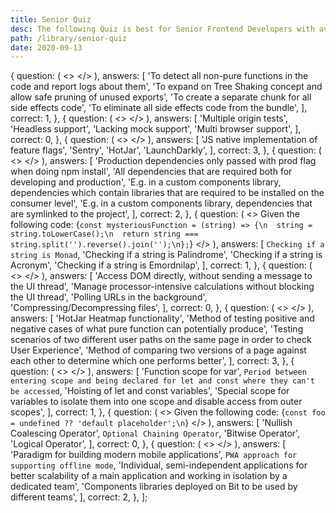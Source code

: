 ```yaml
---
title: Senior Quiz
desc: The following Quiz is best for Senior Frontend Developers with average experience of around 5+ years.
path: /library/senior-quiz
date: 2020-09-13
---
```



  {
    question: (
      <>
        <Title level={2} align="center" transform="none">
          What Is A Purpose Of sideEffects Property In Webpack?
        </Title>
      </>
    ),
    answers: [
      'To detect all non-pure functions in the code and report logs about them',
      'To expand on Tree Shaking concept and allow safe pruning of unused exports',
      'To create a separate chunk for all side effects code',
      'To eliminate all side effects code from the bundle',
    ],
    correct: 1,
  },
  {
    question: (
      <>
        <Title level={2} align="center" transform="none">
          Which Of The Following Is Cypress Bottleneck?
        </Title>
      </>
    ),
    answers: [
      'Multiple origin tests',
      'Headless support',
      'Lacking mock support',
      'Multi browser support',
    ],
    correct: 0,
  },
  {
    question: (
      <>
        <Title level={2} align="center" transform="none">
          What Would You Use For Supporting Feature Flags In A Complex System?
        </Title>
      </>
    ),
    answers: [
      'JS native implementation of feature flags',
      'Sentry',
      'HotJar',
      'LaunchDarkly',
    ],
    correct: 3,
  },
  {
    question: (
      <>
        <Title level={2} align="center" transform="none">
          What Are peerDependencies?
        </Title>
      </>
    ),
    answers: [
      'Production dependencies only passed with prod flag when doing npm install',
      'All dependencies that are required both for developing and production',
      'E.g. in a custom components library, dependencies which contain libraries that are required to be installed on the consumer level',
      'E.g. in a custom components library, dependencies that are symlinked to the project',
    ],
    correct: 2,
  },
  {
    question: (
      <>
        <Text size="preNormal">Given the following code:</Text>
        <SyntaxHighlighter>
          {`const mysteriousFunction = (string) => {\n  string = string.toLowerCase();\n  return string === string.split('').reverse().join('');\n};`}
        </SyntaxHighlighter>
        <Title level={2} align="center" transform="none">
          What Is mysteriousFunction Doing?
        </Title>
      </>
    ),
    answers: [
      `Checking if a string is Monad`,
      'Checking if a string is Palindrome',
      'Checking if a string is Acronym',
      'Checking if a string is Emordnilap',
    ],
    correct: 1,
  },
  {
    question: (
      <>
        <Title level={2} align="center" transform="none">
          What Web Worker Can't do?
        </Title>
      </>
    ),
    answers: [
      'Access DOM directly, without sending a message to the UI thread',
      'Manage processor-intensive calculations without blocking the UI thread',
      'Polling URLs in the background',
      'Compressing/Decompressing files',
    ],
    correct: 0,
  },
  {
    question: (
      <>
        <Title level={2} align="center" transform="none">
          What Is A/B Testing?
        </Title>
      </>
    ),
    answers: [
      'HotJar Heatmap functionality',
      'Method of testing positive and negative cases of what pure function can potentially produce',
      'Testing scenarios of two different user paths on the same page in order to check User Experience',
      'Method of comparing two versions of a page against each other to determine which one performs better',
    ],
    correct: 3,
  },
  {
    question: (
      <>
        <Title level={2} align="center" transform="none">
          What Is Temporal Dead Zone?
        </Title>
      </>
    ),
    answers: [
      'Function scope for var',
      `Period between entering scope and being declared for let and const where they can't be accessed`,
      'Hoisting of let and const variables',
      'Special scope for variables to isolate them into one scope and disable access from outer scopes',
    ],
    correct: 1,
  },
  {
    question: (
      <>
        <Text size="preNormal">Given the following code:</Text>
        <SyntaxHighlighter>
          {`const foo = undefined ?? 'default placeholder';\n`}
        </SyntaxHighlighter>
        <Title level={2} align="center" transform="none">
          What Is The ?? Operator Called?
        </Title>
      </>
    ),
    answers: [
      'Nullish Coalescing Operator',
      `Optional Chaining Operator`,
      'Bitwise Operator',
      'Logical Operator',
    ],
    correct: 0,
  },
  {
    question: (
      <>
        <Title level={2} align="center" transform="none">
          What Are Micro Frontends?
        </Title>
      </>
    ),
    answers: [
      'Paradigm for building modern mobile applications',
      `PWA approach for supporting offline mode`,
      'Individual, semi-independent applications for better scalability of a main application and working in isolation by a dedicated team',
      'Components libraries deployed on Bit to be used by different teams',
    ],
    correct: 2,
  },
];

<Quiz
  data={data}
  title={props.pageContext.frontmatter.title}
  desc={props.pageContext.frontmatter.desc}
/>
